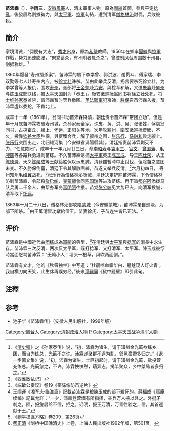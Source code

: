 '''苗沛霖'''（{{bd|？||1863年}}），字'''雨三'''，[[安徽|安徽]][[鳳臺|鳳臺]]人，清末軍事人物。原為[[團練|團練]]首領，參與平定[[捻亂|捻亂]]，後發展為割據勢力，與[[太平軍|太平軍]]、[[捻軍|捻軍]]勾結，遭到清军[[僧格林沁|僧格林沁]]討伐，兵敗被殺。

==簡介==
家境清貧，“倜傥有大志”，[[秀才|秀才]]出身，原為[[私塾|私塾]]教師。1856年在鄉率[[團練|團練]]與[[捻軍|捻軍]]作戰，势力迅速膨胀，“聚党蓄众，有不附者辄杀之”，曾控制凤台周围数十州县，割据称雄。<ref>《[[清史稿|清史稿]]》之《孙家泰传》说，“初，沛霖为诸生，请于知州金光筯欲练乡团，而自为练总，光筯不之许。沛霖遂聚群不逞为乱，邻邑豪猾多归之。”《退一步斋文集》说，“初，沛霖为诸生，土匪初起时，请于知州金光筯，欲投营充练总。光筯忽之，不许。沛霖怏怏然，萌异志，揭竿聚众，乡中桀骜者多归之。”</ref>

1860年爆發“寿州擅杀案”，苗沛霖的屬下李学曾、郭洪波、谢贯斗、傅家瑞、李双勤等七人赴寿州内应，被[[徐立壮|徐立壮]]诛杀。苗由此举兵反清，扬言要杀死徐立壮，为李学曾等人报仇，围攻[[寿州|寿州]]，派部将[[王金魁|王金魁]]赴[[六安|六安]]，與捻军和解，又遣[[朱鑫|朱鑫]]赴[[庐州|庐州]]与[[陈玉成|陈玉成]]部联络，被[[太平天国|太平天国]]封为「奏王」。後安徽巡抚[[翁同书|翁同书]]将徐立壮处死，将[[士绅|士绅]][[孙家泰|孙家泰]]监禁，苗沛霖暂时罢兵撤围。[[英法聯軍|英法聯軍]]犯京師，[[胜保|胜保]]召苗沛霖入援，苗沛霖虛以委蛇，不肯北上。

咸丰十一年（1861年），翁同书助苗沛霖降清，朝廷责令苗沛霖“带团立功”，但是年十月底苗沛霖攻破寿州城，杀孙家泰全家，诛皮、黄、洪、吴、张诸姓，俘虜翁同书，占掠[[霍丘|霍丘]]、[[潁上|潁上]]、[[怀远|怀远]]、[[正阳关|正阳关]]等地。次年攻[[颍州|颍州]]，圍安徽巡抚[[贾臻|贾臻]]，不久，投靠[[钦差大臣|钦差大臣]]胜保，與贾臻合兵，解了颍州之围，[[张乐行|张乐行]]、[[马融和|马融和]]败走颍上。[[张乐行|张乐行]]突围出走，北归雉河集（今安徽省渦陽縣城）。清廷指责苗沛霖剿灭不力，“任意欺罔”，咸丰十一年九月廿三日，命[[李昭寿|李昭寿]]与[[袁甲三|袁甲三]]、[[官文|官文]]、[[曾国藩|曾国藩]]、[[毛昶熙|毛昶熙]]等各路兵勇进剿苗练。不久苗沛霖诱捕[[太平軍|太平軍]]英王[[陈玉成|陈玉成]]、导王[[陈仕荣|陈仕荣]]、从王[[陈德漋|陈德漋]]、天义[[陈聚成|陈聚成]]等王献給胜保以示忠誠，清廷雖暫時中止討伐，但除苗之意图未变。不久勝保倒臺，清廷下令其解散團練，苗遂又举兵反清。<ref>《西淮敏乱记》</ref>六月初四日， 寿州知州[[毛维翼|毛维翼]]战死，<ref>《端敏公奏议》卷19《密陈像防苗逆片》</ref>张乐行為[[僧格林沁|僧格林沁]]所滅，清廷决定铲除苗沛霖，下令僧格林沁剿苗沛霖，令部将[[詹启纶|詹启纶]]、[[克蒙额|克蒙额]]會同[[陈国瑞|陈国瑞]]等进攻苗练。再下旨[[都兴阿|都兴阿]]添拨马队兵勇二千余人，由帮办军务[[富明阿|富明阿]]往援。苗党[[张公端|张公端]]见大势已去，向清军投誠，清军取下[[怀远|怀远]]。

1863年十月二十八日，僧格林沁部攻陷[[蒙城|蒙城]]（今安徽蒙城），苗沛霖亲自巡壕，为部下所杀。<ref>[[王闿運|王闿運]]《湘军志·临淮篇》記載苗沛霖是被陳玉成的部下殺死的。[[薛福成|薛福成]]《庸庵续编》記載尤詳：“一夕，沛霖登营墙有所指挥，亲兵万人掖以赴之。外挺矛刺之，陨，报詹启纶不信，拒之。迟明，报王万清，万青往验之，信，其首迎献于王。”</ref>由王萬清冒功獻給僧王。苗妻徐氏、子苗连生皆已正法。<ref>《剿平捻匪方略》卷209，第26页</ref>

== 评价 ==
苗沛霖是中國近代由[[团练|团练]]成為[[軍閥|軍閥]]的典型，<ref>[[费正清|费正清]]《剑桥中国晚清史》上卷，上海人民出版社1992年版，第501页。</ref>在清廷與[[太平军|太平军]]與[[捻军|捻军]]的消長中求生存。苗沛霖三次反清、两次反太平军，既打捻军、又打清军、太平军。陳玉成被俘時當面怒骂苗沛霖：“无赖小人！墙头一根草，风吹两面倒。”。

苗沛霖有文才，他的《秋霄独坐》中写道：“杜鹃啼血霜华白，魑魅窥人灯火青；我自横刀向天笑，此生休再误穷经。”後來[[谭嗣同|谭嗣同]]《狱中题壁》即引此句。

==注釋==
{{reflist}}
==参考==
{{wikisource|清史稿/卷21|清史稿中的记载}}
*池子华《苗沛霖传》（安徽人民出版社，1999年版）

{{中國民變起事領袖}}

[[Category:鳳台人|Category:鳳台人]]
[[Category:清朝政治人物|Category:清朝政治人物]]
[[Category:苗姓|P]]
[[Category:太平天国战争清军人物|Category:太平天国战争清军人物]]
